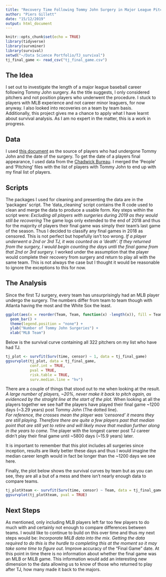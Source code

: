 ```yaml
---
title: "Recovery Time Following Tommy John Surgery in Major League Pitchers"
author: "Piers Gillett"
date: "15/12/2019"
output: html_document
---
```


```r
knitr::opts_chunk$set(echo = TRUE)
library(tidyverse)
library(survminer)
library(survival)
setwd("~/Data Science Portfolio/TJ_survival")
tj_final_game <- read_csv("tj_final_game.csv")
```
## The Idea
I set out to investigate the length of a major league baseball career following Tommy John surgery. As the title suggests, I only considered pitchers and not position players who underwent the procedure. I stuck to players with MLB experience and not career minor leaguers, for now anyway. I also looked into recoveries on a team by team basis.   
Additionally, this project gives me a chance to apply what I have learnt about survival analysis. As I am no expert in the matter, this is a work in progress. 

## Data
I used [this document](https://docs.google.com/spreadsheets/d/1gQujXQQGOVNaiuwSN680Hq-FDVsCwvN-3AazykOBON0/edit#gid=0) as the source of players who had undergone Tommy John and the date of the surgery.
To get the date of a players final appearance, I used data from the [Chadwick Bureau](https://github.com/chadwickbureau/baseballdatabank). I merged the 'People' and 'Pitching' files with the list of players with Tommy John to end up with my final list of players. 

## Scripts
The packages I used for cleaning and presenting the data are in the 'packages' script.
The 'data_cleaning' script contains the R code used to clean and merge the data to produce a usable form. 
Key steps within the script were: 
*Excluding all players with surgeries during 2019 as they would still be recovering
*The game logs only extended to the end of 2018 and thus for the majority of players their final game was simply their team's last game of the season. Thus I decided to classify any final games in 2018 as censored. This is not perfect but hopefully isn't too wrong.
*If a player underwent a 2nd or 3rd TJ, it was counted as a 'death'. If they returned from the surgery, I would begin counting the days untli the final game from that 2nd or 3rd surgery. 
*I worked under the assumption that the player would complete their recovery from surgery and return to play all with the same team. This is not always the case but I thought it would be reasonable to ignore the exceptions to this for now.

## The Analysis
Since the first TJ surgery, every team has unsurprisingly had an MLB player undergo the surgery. The numbers differ from team to team though with Atlanta having the most and the White Sox the least. 
```r
ggplot(aes(x = reorder(Team, Team, function(x) -length(x)), fill = Team), data = tj_final_game) +
  geom_bar() +
  theme(legend.position = "none") +
  ylab("Number of Tommy John Surgeries") +
  xlab("MLB Team")
```


Below is the survival curve containing all 322 pitchers on my list who have had TJ.
```r
tj_plot <- survfit(Surv(time, censor) ~ 1, data = tj_final_game)
ggsurvplot(tj_plot, data = tj_final_game,
           conf.int = TRUE,
           pval = TRUE,
           risk.table = TRUE,
           surv.median.line = "hv")
```

There are a couple of things that stood out to me when looking at the result.
*A large number of players, ~20%, never make it back to pitch again, as evidenced by the straight line at the start of the plot.
*When looking at all the players together we see half the players have played their final game ~1200 days (~3.29 years) post Tommy John (The dotted line).  
*For reference, the crosses mean the player was 'censored' it means they are still playing. Therefore there are quite a few players past that median point that are still yet to retire and will likely move that median further along in the years to come. 
*The player with the longest career post TJ career didn't play their final game until ~5800 days (~15.9 years) later.

It is important to remember that this plot includes all surgeries since inception, results are likely better these days and thus I would imagine the median career length would in fact be longer than the ~1200 days we see here.

Finally, the plot below shows the survival curves by team but as you can see, they are all a but of a mess and there isn't nearly enough data to compare teams. 


```r
tj_plotXteam <- survfit(Surv(time, censor) ~ Team, data = tj_final_game)
ggsurvplot(tj_plotXteam, pval = TRUE)
```

## Next Steps
As mentioned, only including MLB players left far too few players to do much with and certainly not enough to compare differences between teams. I would like to continue to build on this over time and thus my next steps would be:
*Incorporate MiLB data into the mix. Getting the data required to do this is the hurdle to completing this at the moment so it may take some time to figure out.
*Improve accuracy of the "Final Game" date. At this point in time there is no information about whether the final game was an MLB or MiLB game. This information would add an interesting new dimension to the data allowing us to know of those who returned to play after TJ, how many made it back to the majors. 
